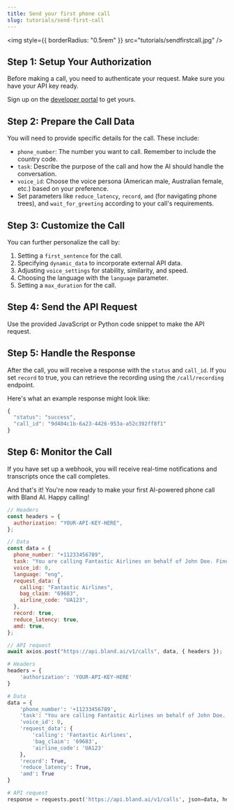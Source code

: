 ```yaml
---
title: Send your first phone call
slug: tutorials/send-first-call
---
```



<img style={{ borderRadius: "0.5rem" }} src="tutorials/sendfirstcall.jpg" />

## Step 1: Setup Your Authorization

Before making a call, you need to authenticate your request. Make sure you have your API key ready.

Sign up on the [developer portal](https://app.bland.ai) to get yours.

## Step 2: Prepare the Call Data

You will need to provide specific details for the call. These include:

- `phone_number`: The number you want to call. Remember to include the country code.
- `task`: Describe the purpose of the call and how the AI should handle the conversation.
- `voice_id`: Choose the voice persona (American male, Australian female, etc.) based on your preference.
- Set parameters like `reduce_latency`, `record`, `amd` (for navigating phone trees), and `wait_for_greeting` according to your call's requirements.

## Step 3: Customize the Call

You can further personalize the call by:

1. Setting a `first_sentence` for the call.
2. Specifying `dynamic_data` to incorporate external API data.
3. Adjusting `voice_settings` for stability, similarity, and speed.
4. Choosing the language with the `language` parameter.
5. Setting a `max_duration` for the call.

## Step 4: Send the API Request

Use the provided JavaScript or Python code snippet to make the API request.

## Step 5: Handle the Response

After the call, you will receive a response with the `status` and `call_id`. If you set `record` to true, you can retrieve the recording using the `/call/recording` endpoint.

Here's what an example response might look like:

```javascript
{
  "status": "success",
  "call_id": "9d404c1b-6a23-4426-953a-a52c392ff8f1"
}
```

## Step 6: Monitor the Call

If you have set up a webhook, you will receive real-time notifications and transcripts once the call completes.

And that's it! You're now ready to make your first AI-powered phone call with Bland AI. Happy calling!

<RequestExample>

```javascript SendCall.js
// Headers
const headers = {
  authorization: "YOUR-API-KEY-HERE",
};

// Data
const data = {
  phone_number: "+11233456789",
  task: "You are calling Fantastic Airlines on behalf of John Doe. Find out where John's Bags are located.",
  voice_id: 0,
  language: "eng",
  request_data: {
    calling: "Fantastic Airlines",
    bag_claim: "69683",
    airline_code: "UA123",
  },
  record: true,
  reduce_latency: true,
  amd: true,
};

// API request
await axios.post("https://api.bland.ai/v1/calls", data, { headers });
```

```python SendCall.py
# Headers
headers = {
    'authorization': 'YOUR-API-KEY-HERE'
}

# Data
data = {
    'phone_number': '+11233456789',
    'task': "You are calling Fantastic Airlines on behalf of John Doe. Find the location of out where John's Bags are located.",
    'voice_id': 0,
    'request_data': {
        'calling': 'Fantastic Airlines',
        'bag_claim': '69683',
        'airline_code': 'UA123'
    },
    'record': True,
    'reduce_latency': True,
    'amd': True
}

# API request
response = requests.post('https://api.bland.ai/v1/calls', json=data, headers=headers)
```

</RequestExample>
